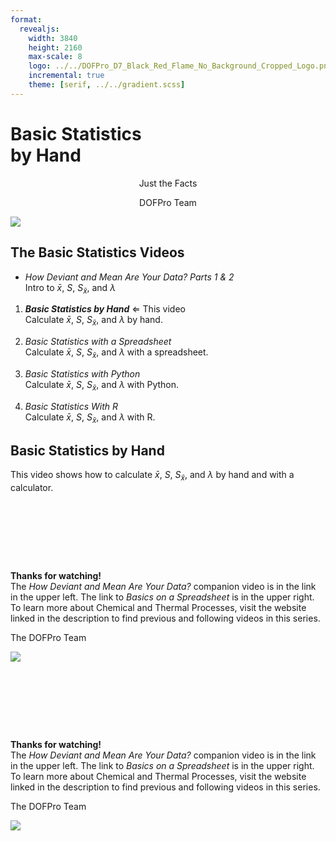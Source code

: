 ```yaml
---
format:
  revealjs:
    width: 3840
    height: 2160
    max-scale: 8
    logo: ../../DOFPro_D7_Black_Red_Flame_No_Background_Cropped_Logo.png
    incremental: true
    theme: [serif, ../../gradient.scss]
---
```

# Basic Statistics</br>by Hand

::: {.bigbold style="text-align: center;"}
Just the Facts
:::

::: {style="text-align: center;"}
DOFPro Team
:::

![](../../DOFPro_D7_Black_Red_Flame_No_Background_Cropped.png){.absolute left="22%" top="-40%"}

## The Basic Statistics Videos

 - *How Deviant and Mean Are Your Data? Parts 1 & 2* </br>Intro to $\bar{x}$, $S$, $S_\bar{x}$, and $\lambda$

 1. ***Basic Statistics by Hand*** $\Leftarrow$ This video </br>Calculate $\bar{x}$, $S$, $S_\bar{x}$, and $\lambda$ by hand.

 2. *Basic Statistics with a Spreadsheet* </br>Calculate $\bar{x}$, $S$, $S_\bar{x}$, and $\lambda$ with a spreadsheet.

 3. *Basic Statistics with Python* </br>Calculate $\bar{x}$, $S$, $S_\bar{x}$, and $\lambda$ with Python.

 4. *Basic Statistics With R* </br>Calculate $\bar{x}$, $S$, $S_\bar{x}$, and $\lambda$ with R.


## Basic Statistics by Hand

This video shows how to calculate $\bar{x}$, $S$, $S_\bar{x}$, and $\lambda$ by hand and with a calculator.

#
::: {.centered}
 </br></br></br></br></br>**Thanks for watching!** </br> The *How Deviant and Mean Are Your Data?* companion video is in the link in the upper left. The link to *Basics on a Spreadsheet* is in the upper right. To learn more about Chemical and Thermal Processes, visit the website linked in the description to find previous and following videos in this series.
:::

::: {.absolute top=125% left=40%}
The DOFPro Team
:::

![](../../DOFPro_D7_Black_Red_Flame_No_Background_Cropped.png){.absolute left="29%" top="100%"}

#
::: {.centered}
 </br></br></br></br></br>**Thanks for watching!** </br> The *How Deviant and Mean Are Your Data?* companion video is in the link in the upper left. The link to *Basics on a Spreadsheet* is in the upper right. To learn more about Chemical and Thermal Processes, visit the website linked in the description to find previous and following videos in this series.
:::

::: {.absolute top=125% left=35%}
The DOFPro Team
:::

![](../../DOFPro_D7_Black_Red_Flame_No_Background_Cropped.png){.absolute left="20%" top="100%"}